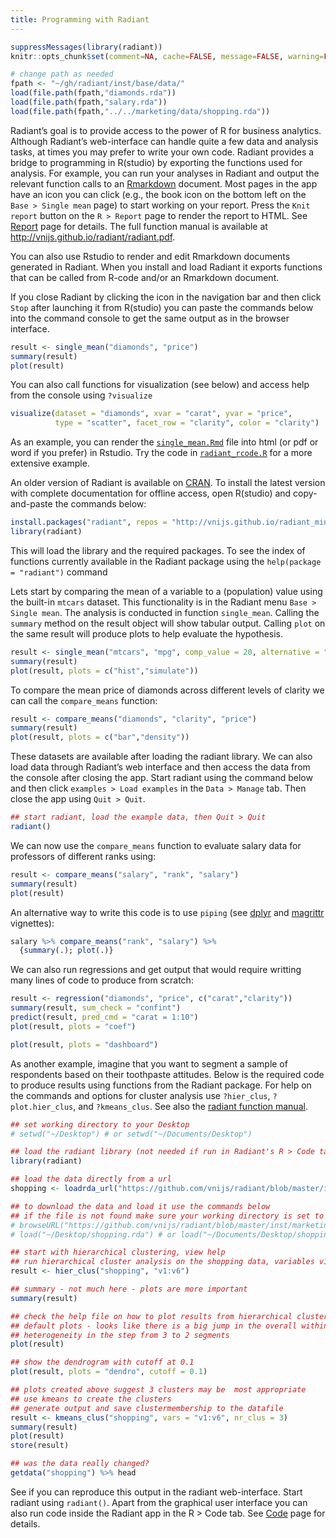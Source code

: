 ```yaml
---
title: Programming with Radiant
---
```


```r
suppressMessages(library(radiant))
knitr::opts_chunk$set(comment=NA, cache=FALSE, message=FALSE, warning=FALSE)

# change path as needed
fpath <- "~/gh/radiant/inst/base/data/"
load(file.path(fpath,"diamonds.rda"))
load(file.path(fpath,"salary.rda"))
load(file.path(fpath,"../../marketing/data/shopping.rda"))
```

Radiant's goal is to provide access to the power of R for business analytics. Although Radiant's web-interface can handle quite a few data and analysis tasks, at times you may prefer to write your own code. Radiant provides a bridge to programming in R(studio) by exporting the functions used for analysis. For example, you can run your analyses in Radiant and output the relevant function calls to an [Rmarkdown](http://rmarkdown.rstudio.com/) document. Most pages in the app have an icon you can click (e.g., the book icon on the bottom left on the `Base > Single mean` page) to start working on your report. Press the `Knit report` button on the `R > Report` page to render the report to HTML. See <a href="/radiant/base/report.html">Report</a> page for details. The full function manual is available at <a href="http://vnijs.github.io/radiant/radiant.pdf" target="_blank">http://vnijs.github.io/radiant/radiant.pdf</a>.

You can also use Rstudio to render and edit Rmarkdown documents generated in Radiant. When you install and load Radiant it exports functions that can be called from R-code and/or an Rmarkdown document.

If you close Radiant by clicking the <i title='Power off' class='fa fa-power-off'></i> icon in the navigation bar and then click `Stop` after launching it from R(studio) you can paste the commands below into the command console to get the same output as in the browser interface.

```r
result <- single_mean("diamonds", "price")
summary(result)
plot(result)
```

You can also call functions for visualization (see below) and access help from the console using `?visualize`

```r
visualize(dataset = "diamonds", xvar = "carat", yvar = "price",
          type = "scatter", facet_row = "clarity", color = "clarity")
```

As an example, you can render the [`single_mean.Rmd`](https://vnijs.github.io/radiant/examples/single_mean.Rmd) file into html (or pdf or word if you prefer) in Rstudio. Try the code in [`radiant_rcode.R`](https://vnijs.github.io/radiant/examples/radiant_rcode.R) for a more extensive example.

An older version of Radiant is available on [CRAN](http://cran.r-project.org/web/packages/radiant/index.html). To install the latest version with complete documentation for offline access, open R(studio) and copy-and-paste the commands below:

```r
install.packages("radiant", repos = "http://vnijs.github.io/radiant_miniCRAN/")
library(radiant)
```

This will load the library and the required packages. To see the index of functions currently available in the Radiant package using the `help(package = "radiant")` command

Lets start by comparing the mean of a variable to a (population) value using the built-in `mtcars` dataset. This functionality is in the Radiant menu `Base > Single mean`. The analysis is conducted in function `single_mean`. Calling the `summary` method on the result object will show tabular output. Calling `plot` on the same result will produce plots to help evaluate the hypothesis.

```r
result <- single_mean("mtcars", "mpg", comp_value = 20, alternative = "greater")
summary(result)
plot(result, plots = c("hist","simulate"))
```

To compare the mean price of diamonds across different levels of clarity we can call the `compare_means` function:

```r
result <- compare_means("diamonds", "clarity", "price")
summary(result)
plot(result, plots = c("bar","density"))
```

These datasets are available after loading the radiant library. We can also load data through Radiant's web interface and then access the data from the console after closing the app. Start radiant using the command below and then click `examples > Load examples` in the `	Data > Manage` tab. Then close the app using `Quit > Quit`.

```r
## start radiant, load the example data, then Quit > Quit
radiant()
```

We can now use the `compare_means` function to evaluate salary data for professors of different ranks using:

```r
result <- compare_means("salary", "rank", "salary")
summary(result)
plot(result)
```

An alternative way to write this code is to use `piping` (see [dplyr](http://cran.rstudio.com/web/packages/dplyr/vignettes/introduction.html) and [magrittr](http://cran.r-project.org/web/packages/magrittr/vignettes/magrittr.html) vignettes):

```r
salary %>% compare_means("rank", "salary") %>%
  {summary(.); plot(.)}
```

We can also run regressions and get output that would require writting many lines of code to produce from scratch:

```r
result <- regression("diamonds", "price", c("carat","clarity"))
summary(result, sum_check = "confint")
predict(result, pred_cmd = "carat = 1:10")
plot(result, plots = "coef")
```
```r
plot(result, plots = "dashboard")
```

As another example, imagine that you want to segment a sample of respondents based on their toothpaste attitudes. Below is the required code to produce results using functions from the Radiant package. For help on the commands and options for cluster analysis use `?hier_clus`, `?plot.hier_clus`, and `?kmeans_clus`. See also the <a href="http://vnijs.github.io/radiant/radiant.pdf" target="_blank">radiant function manual</a>.

```r
## set working directory to your Desktop
# setwd("~/Desktop") # or setwd("~/Documents/Desktop")

## load the radiant library (not needed if run in Radiant's R > Code tab)
library(radiant)

## load the data directly from a url
shopping <- loadrda_url("https://github.com/vnijs/radiant/blob/master/inst/marketing/data/shopping.rda?raw=true")

## to download the data and load it use the commands below
## if the file is not found make sure your working directory is set to the Desktop
# browseURL("https://github.com/vnijs/radiant/blob/master/inst/marketing/data/shopping.rda?raw=true")
# load("~/Desktop/shopping.rda") # or load("~/Documents/Desktop/shopping.rda")

## start with hierarchical clustering, view help
## run hierarchical cluster analysis on the shopping data, variables v1 through v6
result <- hier_clus("shopping", "v1:v6")

## summary - not much here - plots are more important
summary(result)

## check the help file on how to plot results from hierarchical cluster analysis
## default plots - looks like there is a big jump in the overall within-cluster
## heterogeneity in the step from 3 to 2 segments
plot(result)
```

```r
## show the dendrogram with cutoff at 0.1
plot(result, plots = "dendro", cutoff = 0.1)
```

```r
## plots created above suggest 3 clusters may be  most appropriate
## use kmeans to create the clusters
## generate output and save clustermembership to the datafile
result <- kmeans_clus("shopping", vars = "v1:v6", nr_clus = 3)
summary(result)
plot(result)
store(result)

## was the data really changed?
getdata("shopping") %>% head
```

See if you can reproduce this output in the radiant web-interface. Start radiant using `radiant()`. Apart from the graphical user interface you can also run code inside the Radiant app in the R > Code tab. See <a href="/radiant/base/code.html">Code</a> page for details.

